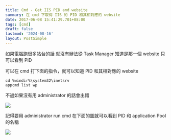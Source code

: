 ```yaml
---
title: Cmd - Get IIS PID and website
summary: 在 cmd 下取得 IIS 的 PID 和其相對應的 website
date: 2017-06-08 15:41:29.701+08:00
tags: [cmd]
draft: false
lastmod: '2024-08-16'
layout: PostSimple
---
```


如果電腦跑很多站台的話
就沒有辦法從 Task Manager 知道是那一個 website
只可以看到 PID

可以在 cmd 打下面的指令，就可以知道 PID 和其相對應的 website

```shell
cd %windir%\system32\inetsrv
appcmd list wp
```

不過如果沒有用 administrator 的話會出錯

![](https://image.cashwu.com/404.webp)

記得要用 administrator run cmd
在下面的圖就可以看到 PID 和 application Pool 的名稱

![](https://image.cashwu.com/404.webp)
